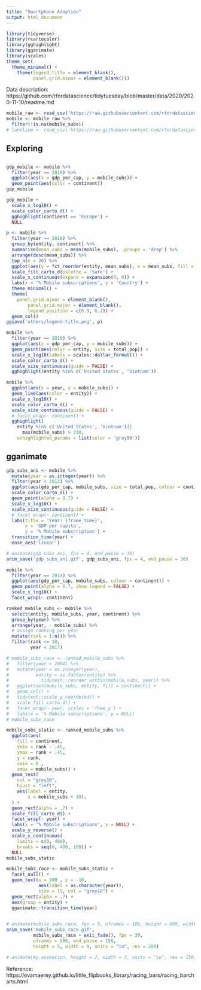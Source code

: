 ```yaml
---
title: "Smartphone Adoption"
output: html_document
---
```


```r
library(tidyverse)
library(rcartocolor)
library(gghighlight)
library(gganimate)
library(scales)
theme_set(
  theme_minimal() +
    theme(legend.title = element_blank(),
          panel.grid.minor = element_blank()))
```

Data description:
https://github.com/rfordatascience/tidytuesday/blob/master/data/2020/2020-11-10/readme.md

```r
mobile_raw <- read_csv('https://raw.githubusercontent.com/rfordatascience/tidytuesday/master/data/2020/2020-11-10/mobile.csv')
mobile <- mobile_raw %>% 
  filter(!is.na(mobile_subs))
# landline <- read_csv('https://raw.githubusercontent.com/rfordatascience/tidytuesday/master/data/2020/2020-11-10/landline.csv')
```

## Exploring

## 
```r
gdp_mobile <- mobile %>% 
  filter(year == 2010) %>% 
  ggplot(aes(x = gdp_per_cap, y = mobile_subs)) +
  geom_point(aes(color = continent))
gdp_mobile
```

```r
gdp_mobile + 
  scale_x_log10() +
  scale_color_carto_d() +
  gghighlight(continent == 'Europe') +
  NULL
```

```r
p <- mobile %>% 
  filter(year == 2010) %>%
  group_by(entity, continent) %>% 
  summarise(mean_subs = mean(mobile_subs), .groups = 'drop') %>% 
  arrange(desc(mean_subs)) %>% 
  top_n(n = 20) %>% 
  ggplot(aes(y = fct_reorder(entity, mean_subs), x = mean_subs, fill = continent)) +
  scale_fill_carto_d(palette = 'Safe') +
  scale_x_continuous(expand = expansion(0, 0)) +
  labs(x = '% Mobile subscriptions', y = 'Country') +
  theme_minimal() +
  theme(
    panel.grid.minor = element_blank(),
        panel.grid.major = element_blank(),
        legend.position = c(0.9, 0.2)) +
  geom_col()
ggsave('others/legend-title.png', p)
```

```r
mobile %>% 
  filter(year == 2010) %>% 
  ggplot(aes(x = gdp_per_cap, y = mobile_subs)) +
  geom_point(aes(color = entity, size = total_pop)) + 
  scale_x_log10(labels = scales::dollar_format()) +
  scale_color_carto_d() +
  scale_size_continuous(guide = FALSE) +
  gghighlight(entity %in% c('United States', 'Vietnam'))
```

```r
mobile %>% 
  ggplot(aes(x = year, y = mobile_subs)) +
  geom_line(aes(color = entity)) + 
  scale_x_log10() +
  scale_color_carto_d() +
  scale_size_continuous(guide = FALSE) +
  # facet_wrap(~ continent) +
  gghighlight(
    entity %in% c('United States', 'Vietnam')||
      max(mobile_subs) > 210,
    unhighlighted_params = list(color = 'grey90'))
```


## gganimate

```r
gdp_subs_ani <- mobile %>% 
  mutate(year = as.integer(year)) %>% 
  filter(year < 2013) %>% 
  ggplot(aes(gdp_per_cap, mobile_subs, size = total_pop, colour = continent)) +
  scale_color_carto_d() +
  geom_point(alpha = 0.7) +
  scale_x_log10() +
  scale_size_continuous(guide = FALSE) +
  # facet_wrap(~ continent) +
  labs(title = 'Year: {frame_time}',
       x = 'GDP per capita', 
       y = '% Mobile subscription') +
  transition_time(year) +
  ease_aes('linear')

# animate(gdp_subs_ani, fps = 4, end_pause = 30)
anim_save('gdp_subs_ani.gif', gdp_subs_ani, fps = 4, end_pause = 30)
```

```r
mobile %>% 
  filter(year == 2014) %>% 
  ggplot(aes(gdp_per_cap, mobile_subs, colour = continent)) +
  geom_point(alpha = 0.7, show.legend = FALSE) +
  scale_x_log10() +
  facet_wrap(~ continent)
```

```r
ranked_mobile_subs <- mobile %>%  
  select(entity, mobile_subs, year, continent) %>%
  group_by(year) %>%  
  arrange(year, - mobile_subs) %>%  
  # assign ranking per year
  mutate(rank = 1:n()) %>%
  filter(rank <= 10,
         year < 2017)

# mobile_subs_race <- ranked_mobile_subs %>% 
#   filter(year < 2004) %>%
#   mutate(year = as.integer(year),
#          entity = as.factor(entity) %>% 
#            tidytext::reorder_within(mobile_subs, year)) %>% 
#   ggplot(aes(mobile_subs, entity, fill = continent)) +
#   geom_col() +
#   tidytext::scale_y_reordered() +
#   scale_fill_carto_d() +
#   facet_wrap(~ year, scales = 'free_y') +
#   labs(x = '% Mobile subscriptions', y = NULL)
# mobile_subs_race

mobile_subs_static <- ranked_mobile_subs %>%
  ggplot(aes(
    fill = continent,
    ymin = rank - .45,  
    ymax = rank + .45,  
    y = rank,
    xmin = 0 ,  
    xmax = mobile_subs)) +
  geom_text(
    col = "grey10",
    hjust = "left",
    aes(label = entity,
        x = mobile_subs + 10),
  ) +
  geom_rect(alpha = .7) +
  scale_fill_carto_d() +
  facet_wrap(~ year) +
  labs(x = '% Mobile subscriptions', y = NULL) +
  scale_y_reverse() +  
  scale_x_continuous(
    limits = c(0, 400),
    breaks = seq(0, 400, 100)) +
  NULL
mobile_subs_static

```

```r
mobile_subs_race <- mobile_subs_static +
  facet_null() +
  geom_text(x = 300 , y = -10,
            aes(label = as.character(year)),
            size = 15, col = "grey18") +
  geom_rect(alpha = .7) +
  aes(group = entity) +  
  gganimate::transition_time(year)
  
```

```r
# animate(mobile_subs_race, fps = 5, nframes = 100, height = 800, width = 800)
anim_save('mobile_subs_race.gif', 
          mobile_subs_race + exit_fade(), fps = 30, 
          nframes = 800, end_pause = 150,
          height = 5, width = 8, units = "in", res = 200)

# animate(my.animation, height = 2, width = 3, units = "in", res = 150)
```

Reference:
https://evamaerey.github.io/little_flipbooks_library/racing_bars/racing_barcharts.html
